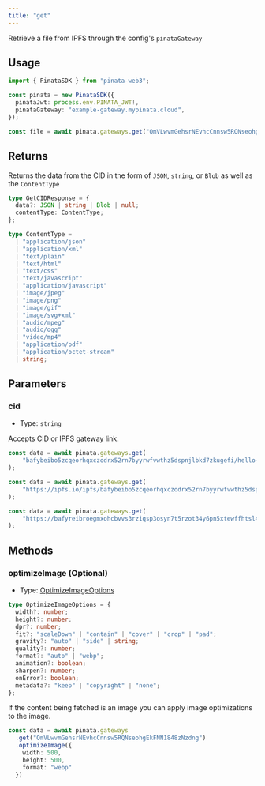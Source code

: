 ```yaml
---
title: "get"
---
```


Retrieve a file from IPFS through the config's `pinataGateway`

## Usage

```typescript
import { PinataSDK } from "pinata-web3";

const pinata = new PinataSDK({
  pinataJwt: process.env.PINATA_JWT!,
  pinataGateway: "example-gateway.mypinata.cloud",
});

const file = await pinata.gateways.get("QmVLwvmGehsrNEvhcCnnsw5RQNseohgEkFNN1848zNzdng")
```

## Returns

Returns the data from the CID in the form of `JSON`, `string`, or `Blob` as well as the `ContentType`

```typescript
type GetCIDResponse = {
  data?: JSON | string | Blob | null;
  contentType: ContentType;
};

type ContentType =
  | "application/json"
  | "application/xml"
  | "text/plain"
  | "text/html"
  | "text/css"
  | "text/javascript"
  | "application/javascript"
  | "image/jpeg"
  | "image/png"
  | "image/gif"
  | "image/svg+xml"
  | "audio/mpeg"
  | "audio/ogg"
  | "video/mp4"
  | "application/pdf"
  | "application/octet-stream"
  | string;
```

## Parameters

### cid

- Type: `string`

Accepts CID or IPFS gateway link.

```typescript
const data = await pinata.gateways.get(
	"bafybeibo5zcqeorhqxczodrx52rn7byyrwfvwthz5dspnjlbkd7zkugefi/hello-1.txt",
);

const data = await pinata.gateways.get(
	"https://ipfs.io/ipfs/bafybeibo5zcqeorhqxczodrx52rn7byyrwfvwthz5dspnjlbkd7zkugefi/hello-1.txt",
);

const data = await pinata.gateways.get(
	"https://bafyreibroegmxohcbvvs3rziqsp3osyn7t5rzot34y6pn5xtewffhtsl4e.ipfs.nftstorage.link/metadata.json",
);
```

## Methods

### optimizeImage (Optional)

- Type: [OptimizeImageOptions](/sdk/types#optimizeimageoptions)

```typescript
type OptimizeImageOptions = {
  width?: number;
  height?: number;
  dpr?: number;
  fit?: "scaleDown" | "contain" | "cover" | "crop" | "pad";
  gravity?: "auto" | "side" | string;
  quality?: number;
  format?: "auto" | "webp";
  animation?: boolean;
  sharpen?: number;
  onError?: boolean;
  metadata?: "keep" | "copyright" | "none";
};
```

If the content being fetched is an image you can apply image optimizations to the image.

```typescript
const data = await pinata.gateways
  .get("QmVLwvmGehsrNEvhcCnnsw5RQNseohgEkFNN1848zNzdng")
  .optimizeImage({
    width: 500,
    height: 500,
    format: "webp"
  })
```
